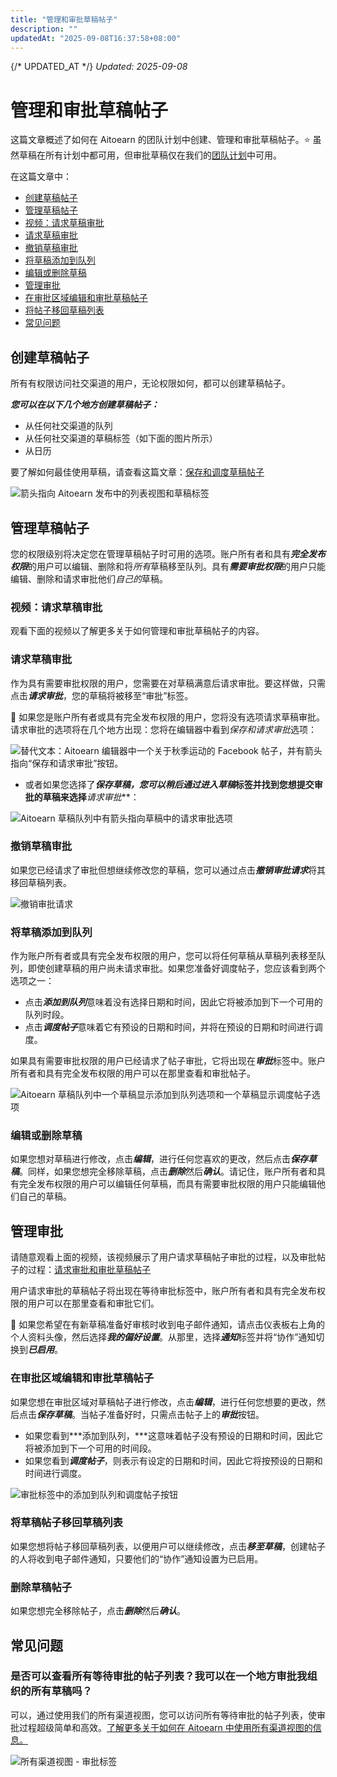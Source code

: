 ```yaml
---
title: "管理和审批草稿帖子"
description: ""
updatedAt: "2025-09-08T16:37:58+08:00"
---
```

{/* UPDATED_AT */}
_Updated: 2025-09-08_

# 管理和审批草稿帖子

这篇文章概述了如何在 Aitoearn 的团队计划中创建、管理和审批草稿帖子。⭐️ 虽然草稿在所有计划中都可用，但审批草稿仅在我们的[团队计划](https://aitoearn.helpscoutdocs.com/article/595-features-available-on-each-aitoearn-plan)中可用。

在这篇文章中：
- [创建草稿帖子](#h_d3eaa8fa-d056-4dcd-a666-2028a2c3dd2d)
- [管理草稿帖子](#h_d55258cf-9d5e-4307-9e58-d165652acb75)
- [视频：请求草稿审批](#01EKCQWCD3GENS0BW0QGHD6KJQ)
- [请求草稿审批](#Requesting-approval-zXjNc)
- [撤销草稿审批](#01EKCQWCD3ED1JT9VP0JRPHBX1)
- [将草稿添加到队列](#adding-a-draft-to-the-queue-AMejq)
- [编辑或删除草稿](#01EKCQWCD39ZZ2CDF4HF7HA01Y)
- [管理审批](#h_ba2cd6d0-bce6-48d0-8583-135d5fca5dc6)
- [在审批区域编辑和审批草稿帖子](#01EKCQWCD4YED4ZXGTBFPQAJ70)
- [将帖子移回草稿列表](#01EKCQWCD44YRAKEVGZCEEJ6VR)
- [常见问题](#Is-it-possible-to-see-a-list-of-all-posts-awaiting-approval-can-I-approve-kb2IM)

## 创建草稿帖子

所有有权限访问社交渠道的用户，无论权限如何，都可以创建草稿帖子。

***您可以在以下几个地方创建草稿帖子：***
- 从任何社交渠道的队列
- 从任何社交渠道的草稿标签（如下面的图片所示）
- 从日历

要了解如何最佳使用草稿，请查看这篇文章：[保存和调度草稿帖子](https://aitoearn.helpscoutdocs.com/article/656-saving-and-scheduling-draft-posts)

![箭头指向 Aitoearn 发布中的列表视图和草稿标签](//d33v4339jhl8k0.cloudfront.net/docs/assets/64cb6cf86d4a3e191f237e66/images/67478f6d9742b83738ec99e3/files-jWZey2bokC.jpg)

## 管理草稿帖子

您的权限级别将决定您在管理草稿帖子时可用的选项。账户所有者和具有***完全发布权限***的用户可以编辑、删除和将*所有*草稿移至队列。具有***需要审批权限***的用户只能编辑、删除和请求审批他们*自己的*草稿。

### 视频：请求草稿审批

观看下面的视频以了解更多关于如何管理和审批草稿帖子的内容。

### 请求草稿审批

作为具有需要审批权限的用户，您需要在对草稿满意后请求审批。要这样做，只需点击***请求审批***，您的草稿将被移至“审批”标签。

📝 如果您是账户所有者或具有完全发布权限的用户，您将没有选项请求草稿审批。请求审批的选项将在几个地方出现：您将在编辑器中看到*保存和请求审批*选项：

![替代文本：Aitoearn 编辑器中一个关于秋季运动的 Facebook 帖子，并有箭头指向“保存和请求审批”按钮。](//d33v4339jhl8k0.cloudfront.net/docs/assets/64cb6cf86d4a3e191f237e66/images/68a5d299d0d3bb0cf2ad6d1e/files-AtXOgWaoGo.png)

- 或者如果您选择了***保存草稿，***您可以稍后通过进入**草稿**标签并找到您想提交审批的草稿来选择***请求审批***：

![Aitoearn 草稿队列中有箭头指向草稿中的请求审批选项](//d33v4339jhl8k0.cloudfront.net/docs/assets/64cb6cf86d4a3e191f237e66/images/66c64dc36eb51e63b8f9f45d/files-PxAMc5eQ7T.jpg)

### 撤销草稿审批

如果您已经请求了审批但想继续修改您的草稿，您可以通过点击***撤销审批请求***将其移回草稿列表。

![撤销审批请求](//d33v4339jhl8k0.cloudfront.net/docs/assets/64cb6cf86d4a3e191f237e66/images/66c6484265e01777a933427e/files-MoscbZLWLA.jpg)

### 将草稿添加到队列

作为账户所有者或具有完全发布权限的用户，您可以将任何草稿从草稿列表移至队列，即使创建草稿的用户尚未请求审批。如果您准备好调度帖子，您应该看到两个选项之一：

- 点击***添加到队列***意味着没有选择日期和时间，因此它将被添加到下一个可用的队列时段。
- 点击***调度帖子***意味着它有预设的日期和时间，并将在预设的日期和时间进行调度。

如果具有需要审批权限的用户已经请求了帖子审批，它将出现在***审批***标签中。账户所有者和具有完全发布权限的用户可以在那里查看和审批帖子。

![Aitoearn 草稿队列中一个草稿显示添加到队列选项和一个草稿显示调度帖子选项](//d33v4339jhl8k0.cloudfront.net/docs/assets/64cb6cf86d4a3e191f237e66/images/66c7374265e01777a9334333/files-vA0zhkdStw.jpg)

### 编辑或删除草稿

如果您想对草稿进行修改，点击***编辑***，进行任何您喜欢的更改，然后点击***保存草稿***。同样，如果您想完全移除草稿，点击***删除***然后***确认***。请记住，账户所有者和具有完全发布权限的用户可以编辑任何草稿，而具有需要审批权限的用户只能编辑他们自己的草稿。

## 管理审批

请随意观看上面的视频，该视频展示了用户请求草稿帖子审批的过程，以及审批帖子的过程：[请求审批和审批草稿帖子](#01EKCQWCD3GENS0BW0QGHD6KJQ)

用户请求审批的草稿帖子将出现在等待审批标签中，账户所有者和具有完全发布权限的用户可以在那里查看和审批它们。

📝 如果您希望在有新草稿准备好审核时收到电子邮件通知，请点击仪表板右上角的个人资料头像，然后选择***我的偏好设置***。从那里，选择***通知***标签并将“协作”通知切换到***已启用***。

### 在审批区域编辑和审批草稿帖子

如果您想在审批区域对草稿帖子进行修改，点击***编辑***，进行任何您想要的更改，然后点击***保存草稿***。当帖子准备好时，只需点击帖子上的***审批***按钮。

- 如果您看到***添加到队列，***这意味着帖子没有预设的日期和时间，因此它将被添加到下一个可用的时间段。
- 如果您看到***调度帖子***，则表示有设定的日期和时间，因此它将按预设的日期和时间进行调度。

![审批标签中的添加到队列和调度帖子按钮](//d33v4339jhl8k0.cloudfront.net/docs/assets/64cb6cf86d4a3e191f237e66/images/68016630bccef432b1ebefcd/files-BcT86CIGQH.jpg)

### 将草稿帖子移回草稿列表

如果您想将帖子移回草稿列表，以便用户可以继续修改，点击***移至草稿***，创建帖子的人将收到电子邮件通知，只要他们的“协作”通知设置为已启用。

### 删除草稿帖子

如果您想完全移除帖子，点击***删除***然后***确认***。

## 常见问题

### 是否可以查看所有等待审批的帖子列表？我可以在一个地方审批我组织的所有草稿吗？

可以，通过使用我们的所有渠道视图，您可以访问所有等待审批的帖子列表，使审批过程超级简单和高效。[了解更多关于如何在 Aitoearn 中使用所有渠道视图的信息。](https://support.aitoearn.com//support.aitoearn.com/article/861-how-to-use-the-all-channels-view-in-aitoearn)

![所有渠道视图 - 审批标签](//d33v4339jhl8k0.cloudfront.net/docs/assets/64cb6cf86d4a3e191f237e66/images/6792ab0b6db7713da9750cc2/files-rK9ajKOcAl.jpg)
